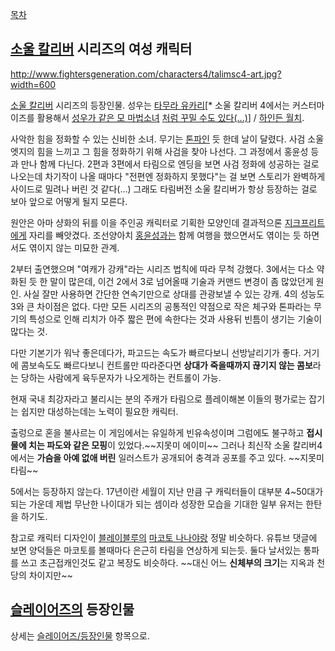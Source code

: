 [[목차]]

== [[소울 칼리버]] 시리즈의 여성 캐릭터 ==
http://www.fightersgeneration.com/characters4/talimsc4-art.jpg?width=600

[[소울 칼리버]] 시리즈의 등장인물. 성우는 [[타무라 유카리]][* 소울 칼리버 4에서는 커스터마이즈를 활용해서 [[타카마치 나노하|성우가 같은 모 마법소녀]] [http://www.youtube.com/watch?v=Vpnqn0ckdsY 처럼 꾸밀 수도 있다(...)]] / [[하인든 월치]].

사악한 힘을 정화할 수 있는 신비한 소녀. 무기는 [[톤파]]인 듯 한데 날이 달렸다. 사검 소울 엣지의 힘을 느끼고 그 힘을 정화하기 위해 사검을 찾아 나선다. 그 과정에서 홍윤성 등과 만나 함께 다닌다. 2편과 3편에서 타림으로 엔딩을 보면 사검 정화에 성공하는 걸로 나오는데 차기작이 나올 때마다 "전편엔 정화하지 못했다"는 걸 보면 스토리가 완벽하게 사이드로 밀려나 버린 것 같다(...) 그래도 타림버전 소울 칼리버가 항상 등장하는 걸로 보아 앞으로 어떻게 될지 모른다.

원안은 아마 샹화의 뒤를 이을 주인공 캐릭터로 기획한 모양인데 결과적으론 [[지크프리트]]에게 자리를 빼앗겼다. 조선양아치 [[홍윤성]]과는 함께 여행을 했으면서도 엮이는 듯 하면서도 엮이지 않는 미묘한 관계.

2부터 출연했으며 "여캐가 강캐"라는 시리즈 법칙에 따라 무척 강했다. 3에서는 다소 약화된 듯 한 말이 많은데, 이건 2에서 3로 넘어올때 기술과 커맨드 변경이 좀 많았던게 원인. 사실 잘만 사용하면 간단한 연속기만으로 상대를 관광보낼 수 있는 강캐. 4의 성능도 3와 큰 차이점은 없다. 다만 모든 시리즈의 공통적인 약점으로 작은 체구와 톤파라는 무기의 특성으로 인해 리치가 아주 짧은 편에 속한다는 것과 사용뒤 빈틈이 생기는 기술이 많다는 것.

다만 기본기가 워낙 좋은데다가, 파고드는 속도가 빠르다보니 선방날리기가 좋다.
거기에 콤보속도도 빠르다보니 컨트롤만 따라준다면 '''상대가 죽을때까지 끊기지 않는 콤보'''라는 당하는 사람에게 육두문자가 나오게하는 컨트롤이 가능.

현재 국내 최강자라고 불리시는 분의 주캐가 타림으로 플레이해본 이들의 평가로는 잡기는 쉽지만 대성하는데는 노력이 필요한 캐릭터.

출렁으로 혼을 불사르는 이 게임에서는 유일하게 빈유속성이며 그럼에도 불구하고 '''접시물에 치는 파도와 같은 모핑'''이 있었다.~~지못미 에이미~~ 그러나 최신작 소울 칼리버4에서는 '''가슴을 아예 없애 버린''' 일러스트가 공개되어 충격과 공포를 주고 있다. ~~지못미 타림~~

5에서는 등장하지 않는다. 17년이란 세월이 지난 만큼 구 캐릭터들이 대부분 4~50대가 되는 가운데 제법 무난한 나이대가 되는 셈이라 성장한 모습을 기대한 일부 유저는 한탄을 하기도.

참고로 캐릭터 디자인이 [[블레이블루]]의 [[마코토 나나야]]랑 정말 비슷하다. 유튜브 댓글에 보면 양덕들은 마코토를 볼때마다 은근히 타림을 연상하게 되는듯. 둘다 날서있는 통파를 쓰고 초근접캐인것도 같고 복장도 비슷하다. ~~대신 어느 '''신체부의 크기'''는 지옥과 천당의 차이지만~~ 

== [[슬레이어즈]]의 등장인물 ==
상세는 [[슬레이어즈/등장인물]] 항목으로.
